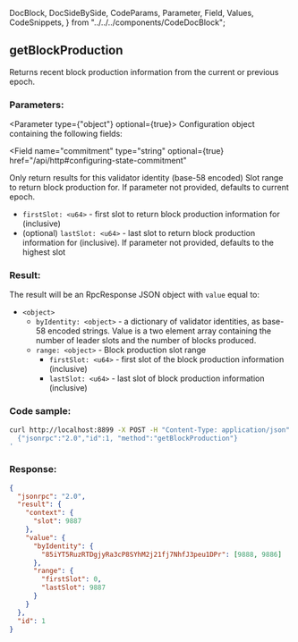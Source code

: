   DocBlock,
  DocSideBySide,
  CodeParams,
  Parameter,
  Field,
  Values,
  CodeSnippets,
} from "../../../components/CodeDocBlock";

<DocBlock>

## getBlockProduction

Returns recent block production information from the current or previous epoch.

<DocSideBySide>

<CodeParams>

### Parameters:

<Parameter type={"object"} optional={true}> 
Configuration object containing the following fields:

<Field
  name="commitment"
  type="string"
  optional={true}
  href="/api/http#configuring-state-commitment"
></Field>

<Field name="identity" type="string" optional={true}>
  Only return results for this validator identity (base-58 encoded)
</Field>

<Field name="range" type="object" optional={true}>
Slot range to return block production for. If parameter not provided, defaults to current epoch.

- `firstSlot: <u64>` - first slot to return block production information for (inclusive)
- (optional) `lastSlot: <u64>` - last slot to return block production information for (inclusive). If parameter not provided, defaults to the highest slot

</Field>

</Parameter>

### Result:

The result will be an RpcResponse JSON object with `value` equal to:

- `<object>`
  - `byIdentity: <object>` - a dictionary of validator identities,
    as base-58 encoded strings. Value is a two element array containing the
    number of leader slots and the number of blocks produced.
  - `range: <object>` - Block production slot range
    - `firstSlot: <u64>` - first slot of the block production information (inclusive)
    - `lastSlot: <u64>` - last slot of block production information (inclusive)

</CodeParams>

<CodeSnippets>

### Code sample:

```bash
curl http://localhost:8899 -X POST -H "Content-Type: application/json" -d '
  {"jsonrpc":"2.0","id":1, "method":"getBlockProduction"}
'
```

### Response:

```json
{
  "jsonrpc": "2.0",
  "result": {
    "context": {
      "slot": 9887
    },
    "value": {
      "byIdentity": {
        "85iYT5RuzRTDgjyRa3cP8SYhM2j21fj7NhfJ3peu1DPr": [9888, 9886]
      },
      "range": {
        "firstSlot": 0,
        "lastSlot": 9887
      }
    }
  },
  "id": 1
}
```

</CodeSnippets>
</DocSideBySide>
</DocBlock>
